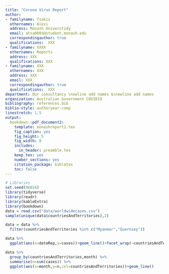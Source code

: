 ```yaml
---
title: "Corona Virus Report"
author:
- familyname: Tsakis
  othernames: Alexi
  address: Monash Universtidy
  email: atsa0003@student.monash.edu
  correspondingauthor: true
  qualifications:  XXX
- familyname: XXXX
  othernames: Reports
  address: XXX
  qualifications: XXX
- familyname: XXX
  othernames: XXX
  address: XXX
  email: XXX
  correspondingauthor: true
  qualifications:  XXX
department: Our consultancy \newline add names &\newline add names
organization: Australian Government COVID19
bibliography: references.bib
biblio-style: authoryear-comp
linestretch: 1.5
output:
  bookdown::pdf_document2:
    template: monashreport2.tex
    fig_caption: yes
    fig_height: 5
    fig_width: 8
    includes:
      in_header: preamble.tex
    keep_tex: yes
    number_sections: yes
    citation_package: biblatex
    toc: false
---
```


```r
# Libraries
set.seed(96024)
library(tidyverse)
library(readr)
library(kableExtra)
library(bookdown)
data = read.csv("data/worldwidecases.csv")
sample(unique(data$countriesAndTerritories),2)

data = data %>%
  filter(countriesAndTerritories %in% c("Myanmar","Guernsey"))

data %>%
  ggplot(aes(x=dateRep,y=cases))+geom_line()+facet_wrap(~countriesAndTerritories)

data %>%
  group_by(countriesAndTerritories,month) %>%
  summarise(n=sum(cases)) %>%
  ggplot(aes(x=month,y=n,col=countriesAndTerritories))+geom_line()
```



\section*{Country XX1 and YY1"}

\section*{Country XX2 and YY2}

\section*{Country XX3 and YY3}



